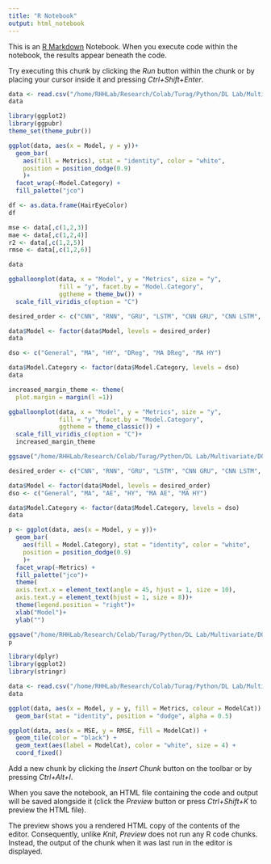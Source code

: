 ```yaml
---
title: "R Notebook"
output: html_notebook
---
```


This is an [R Markdown](http://rmarkdown.rstudio.com) Notebook. When you execute code within the notebook, the results appear beneath the code. 

Try executing this chunk by clicking the *Run* button within the chunk or by placing your cursor inside it and pressing *Ctrl+Shift+Enter*. 

```r
data <- read.csv("/home/RHHLab/Research/Colab/Turag/Python/DL Lab/Multivariate/DOA/epochs50/metrics.csv")
data
```


```r
library(ggplot2)
library(ggpubr)
theme_set(theme_pubr())
```


```r
ggplot(data, aes(x = Model, y = y))+
  geom_bar(
    aes(fill = Metrics), stat = "identity", color = "white",
    position = position_dodge(0.9)
    )+
  facet_wrap(~Model.Category) + 
  fill_palette("jco")
```


```r
df <- as.data.frame(HairEyeColor)
df
```


```r
mse <- data[,c(1,2,3)]
mae <- data[,c(1,2,4)]
r2 <- data[,c(1,2,5)]
rmse <- data[,c(1,2,6)]

data
```


```r
ggballoonplot(data, x = "Model", y = "Metrics", size = "y",
              fill = "y", facet.by = "Model.Category",
              ggtheme = theme_bw()) +
  scale_fill_viridis_c(option = "C")
```


```r
desired_order <- c("CNN", "RNN", "GRU", "LSTM", "CNN GRU", "CNN LSTM", "RNN GRU", "RNN LSTM", "CNN RNN GRU", "LSTM RNN GRU")

data$Model <- factor(data$Model, levels = desired_order)
data
```
```r
dso <- c("General", "MA", "HY", "DReg", "MA DReg", "MA HY")

data$Model.Category <- factor(data$Model.Category, levels = dso)
data
```


```r
increased_margin_theme <- theme(
  plot.margin = margin(l =1))

ggballoonplot(data, x = "Model", y = "Metrics", size = "y",
              fill = "y", facet.by = "Model.Category",
              ggtheme = theme_classic()) +
  scale_fill_viridis_c(option = "C")+
  increased_margin_theme

ggsave("/home/RHHLab/Research/Colab/Turag/Python/DL Lab/Multivariate/DOA/epoch50Metrics.png", plot = p,height = 6.5, width = 9, units = "in", dpi = 1000)
```
```r
desired_order <- c("CNN", "RNN", "GRU", "LSTM", "CNN GRU", "CNN LSTM", "RNN GRU", "RNN LSTM", "CNN RNN GRU", "LSTM RNN GRU")

data$Model <- factor(data$Model, levels = desired_order)
dso <- c("General", "MA", "AE", "HY", "MA AE", "MA HY")

data$Model.Category <- factor(data$Model.Category, levels = dso)
data
```


```r
p <- ggplot(data, aes(x = Model, y = y))+
  geom_bar(
    aes(fill = Model.Category), stat = "identity", color = "white",
    position = position_dodge(0.9)
    )+
  facet_wrap(~Metrics) + 
  fill_palette("jco")+
  theme(
  axis.text.x = element_text(angle = 45, hjust = 1, size = 10),
  axis.text.y = element_text(hjust = 1, size = 8))+
  theme(legend.position = "right")+
  xlab("Model")+
  ylab("")

ggsave("/home/RHHLab/Research/Colab/Turag/Python/DL Lab/Multivariate/DOA/epoch50Metrics.png", plot = p,height = 6.5, width = 9, units = "in", dpi = 1000)
p
```

```r
library(dplyr)
library(ggplot2)
library(stringr)
```

```r
data <- read.csv("/home/RHHLab/Research/Colab/Turag/Python/DL Lab/Multivariate/DOA/epochs100/metricsT.csv")
data
```

```r
ggplot(data, aes(x = Model, y = y, fill = Metrics, colour = ModelCat)) + 
  geom_bar(stat = "identity", position = "dodge", alpha = 0.5)
```

```r
ggplot(data, aes(x = MSE, y = RMSE, fill = ModelCat)) +
  geom_tile(color = "black") +
  geom_text(aes(label = ModelCat), color = "white", size = 4) +
  coord_fixed()
```

Add a new chunk by clicking the *Insert Chunk* button on the toolbar or by pressing *Ctrl+Alt+I*.

When you save the notebook, an HTML file containing the code and output will be saved alongside it (click the *Preview* button or press *Ctrl+Shift+K* to preview the HTML file).

The preview shows you a rendered HTML copy of the contents of the editor. Consequently, unlike *Knit*, *Preview* does not run any R code chunks. Instead, the output of the chunk when it was last run in the editor is displayed.
